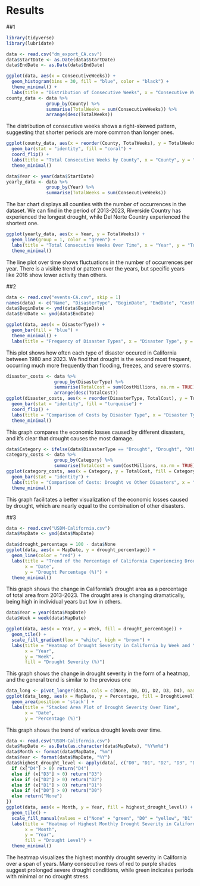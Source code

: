 # Results
##1

```r
library(tidyverse)
library(lubridate)

data <- read.csv("dm_export_CA.csv")
data$StartDate <- as.Date(data$StartDate)
data$EndDate <- as.Date(data$EndDate)

ggplot(data, aes(x = ConsecutiveWeeks)) +
  geom_histogram(bins = 30, fill = "blue", color = "black") +
  theme_minimal() +
  labs(title = "Distribution of Consecutive Weeks", x = "Consecutive Weeks", y = "Frequency")
county_data <- data %>%
               group_by(County) %>%
               summarise(TotalWeeks = sum(ConsecutiveWeeks)) %>%
               arrange(desc(TotalWeeks))
```
The distribution of consecutive weeks shows a right-skewed pattern, suggesting that shorter periods are more common than longer ones.

```r
ggplot(county_data, aes(x = reorder(County, TotalWeeks), y = TotalWeeks)) +
  geom_bar(stat = "identity", fill = "coral") +
  coord_flip() +
  labs(title = "Total Consecutive Weeks by County", x = "County", y = "Total Consecutive Weeks") +
  theme_minimal()

data$Year <- year(data$StartDate)
yearly_data <- data %>%
               group_by(Year) %>%
               summarise(TotalWeeks = sum(ConsecutiveWeeks))
```
The bar chart displays all counties with the number of occurrences in the dataset. We can find in the period of 2013-2023, Riverside Country has experienced the longest drought, while Del Norte Country experienced the shortest one.

```r
ggplot(yearly_data, aes(x = Year, y = TotalWeeks)) +
  geom_line(group = 1, color = "green") +
  labs(title = "Total Consecutive Weeks Over Time", x = "Year", y = "Total Consecutive Weeks") +
  theme_minimal()
```
The line plot over time shows fluctuations in the number of occurrences per year. There is a visible trend or pattern over the years, but specific years like 2016 show lower activity than others.

##2 
```r
data <- read.csv("events-CA.csv", skip = 1)  
names(data) <- c("Name", "DisasterType", "BeginDate", "EndDate", "CostMillions", "Deaths")
data$BeginDate <- ymd(data$BeginDate)
data$EndDate <- ymd(data$EndDate)

ggplot(data, aes(x = DisasterType)) +
  geom_bar(fill = "blue") +
  theme_minimal() +
  labs(title = "Frequency of Disaster Types", x = "Disaster Type", y = "Frequency")
```

This plot shows how often each type of disaster occured in California between 1980 and 2023. We find that drought is the second most frequent, occurring much more frequently than flooding, freezes, and severe storms.


```r
disaster_costs <- data %>%
                  group_by(DisasterType) %>%
                  summarise(TotalCost = sum(CostMillions, na.rm = TRUE)) %>%
                  arrange(desc(TotalCost))
ggplot(disaster_costs, aes(x = reorder(DisasterType, TotalCost), y = TotalCost)) +
  geom_bar(stat = "identity", fill = "turquoise") +
  coord_flip() +
  labs(title = "Comparison of Costs by Disaster Type", x = "Disaster Type", y = "Total Cost (Millions of Dollars)") +
  theme_minimal()


```
This graph compares the economic losses caused by different disasters, and it's clear that drought causes the most damage.

```r
data$Category <- ifelse(data$DisasterType == "Drought", "Drought", "Other")
category_costs <- data %>%
                  group_by(Category) %>%
                  summarise(TotalCost = sum(CostMillions, na.rm = TRUE))
ggplot(category_costs, aes(x = Category, y = TotalCost, fill = Category)) +
  geom_bar(stat = "identity") +
  labs(title = "Comparison of Costs: Drought vs Other Disasters", x = "Category", y = "Total Cost (Millions of Dollars)") +
  theme_minimal()
```
This graph facilitates a better visualization of the economic losses caused by drought, which are nearly equal to the combination of other disasters.

##3

```r
data <- read.csv("USDM-California.csv")
data$MapDate <- ymd(data$MapDate)

data$drought_percentage = 100 - data$None
ggplot(data, aes(x = MapDate, y = drought_percentage)) +
  geom_line(color = "red") +
  labs(title = "Trend of the Percentage of California Experiencing Drought",
       x = "Date",
       y = "Drought Percentage (%)") +
  theme_minimal()
```
This graph shows the change in California's drought area as a percentage of total area from 2013-2023. The drought area is changing dramatically, being high in individual years but low in others.

```r
data$Year = year(data$MapDate)
data$Week = week(data$MapDate)

ggplot(data, aes(x = Year, y = Week, fill = drought_percentage)) +
  geom_tile() +
  scale_fill_gradient(low = "white", high = "brown") +
  labs(title = "Heatmap of Drought Severity in California by Week and Year",
       x = "Year",
       y = "Week",
       fill = "Drought Severity (%)")
```
This graph shows the change in drought severity in the form of a heatmap, and the general trend is similar to the previous one

```r
data_long <- pivot_longer(data, cols = c(None, D0, D1, D2, D3, D4), names_to = "DroughtLevel", values_to = "Percentage")
ggplot(data_long, aes(x = MapDate, y = Percentage, fill = DroughtLevel)) +
  geom_area(position = 'stack') +
  labs(title = "Stacked Area Plot of Drought Severity Over Time",
       x = "Date",
       y = "Percentage (%)")
```
This graph shows the trend of various drought levels over time.

```r
data <- read.csv("USDM-California.csv")
data$MapDate <- as.Date(as.character(data$MapDate), "%Y%m%d")
data$Month <- format(data$MapDate, "%m")
data$Year <- format(data$MapDate, "%Y")
data$highest_drought_level <- apply(data[, c("D0", "D1", "D2", "D3", "D4")], 1, function(x) {
  if (x["D4"] > 0) return("D4")
  else if (x["D3"] > 0) return("D3")
  else if (x["D2"] > 0) return("D2")
  else if (x["D1"] > 0) return("D1")
  else if (x["D0"] > 0) return("D0")
  else return("None")
})
ggplot(data, aes(x = Month, y = Year, fill = highest_drought_level)) + 
  geom_tile() + 
  scale_fill_manual(values = c("None" = "green", "D0" = "yellow", "D1" = "orange", "D2" = "red", "D3" = "brown", "D4" = "purple")) +
  labs(title = "Heatmap of Highest Monthly Drought Severity in California",
       x = "Month",
       y = "Year",
       fill = "Drought Level") +
  theme_minimal()
```

The heatmap visualizes the highest monthly drought severity in California over a span of years. Many consecutive rows of red to purple shades suggest prolonged severe drought conditions, while green indicates periods with minimal or no drought stress.
